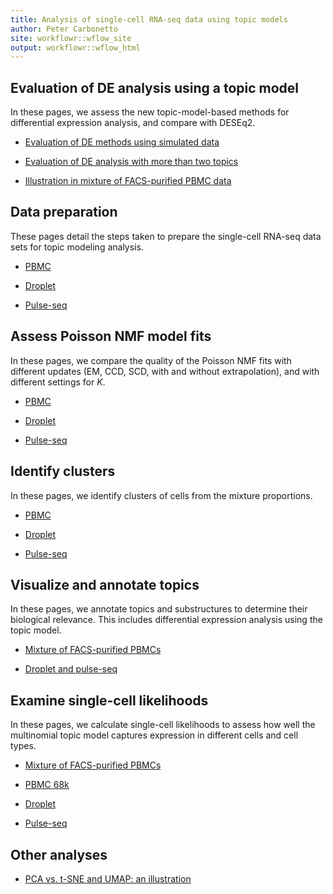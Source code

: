 ```yaml
---
title: Analysis of single-cell RNA-seq data using topic models
author: Peter Carbonetto
site: workflowr::wflow_site
output: workflowr::wflow_html
---
```


Evaluation of DE analysis using a topic model
---------------------------------------------

In these pages, we assess the new topic-model-based methods for
differential expression analysis, and compare with DESEq2.

+ [Evaluation of DE methods using simulated data](de_analysis_detailed_look.html)

+ [Evaluation of DE analysis with more than two topics](de_analysis_detailed_look_more.html)

+ [Illustration in mixture of FACS-purified PBMC data](de_analysis_purified_pbmc.html)

Data preparation
----------------

These pages detail the steps taken to prepare the single-cell RNA-seq
data sets for topic modeling analysis.

+ [PBMC](prepare_purified_pbmc.html)

+ [Droplet](prepare_droplet.html)

+ [Pulse-seq](prepare_pulseseq.html)

Assess Poisson NMF model fits
-----------------------------

In these pages, we compare the quality of the Poisson NMF fits with
different updates (EM, CCD, SCD, with and without extrapolation), and
with different settings for $K$.

+ [PBMC](assess_fits_purified_pbmc.html)

+ [Droplet](assess_fits_droplet.html)

+ [Pulse-seq](assess_fits_pulseseq.html)

Identify clusters
-----------------

In these pages, we identify clusters of cells from the mixture
proportions.

+ [PBMC](clusters_purified_pbmc.html)

+ [Droplet](clusters_droplet.html)

+ [Pulse-seq](clusters_pulseseq.html)

Visualize and annotate topics
-----------------------------

In these pages, we annotate topics and substructures to determine
their biological relevance. This includes differential expression
analysis using the topic model.

+ [Mixture of FACS-purified PBMCs](plots_purified_pbmc.html)

+ [Droplet and pulse-seq](plots_tracheal_epithelium.html)

Examine single-cell likelihoods
-------------------------------

In these pages, we calculate single-cell likelihoods to assess how
well the multinomial topic model captures expression in different
cells and cell types.

+ [Mixture of FACS-purified PBMCs](loglik_purified_pbmc.html)

+ [PBMC 68k](loglik_68k_pbmc.html)

+ [Droplet](loglik_droplet.html)

+ [Pulse-seq](loglik_pulseseq.html)

Other analyses
--------------

+ [PCA vs. t-SNE and UMAP: an illustration](pca_vs_tsne.html)
